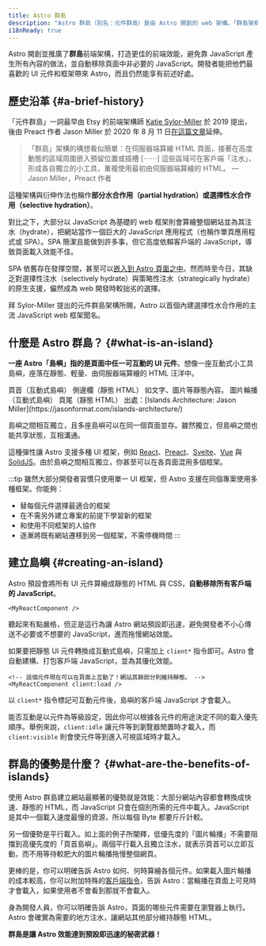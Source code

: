 ```yaml
---
title: Astro 群島
description: "Astro 群島（別名：元件群島）是由 Astro 開創的 web 架構。「群島架構」一詞最早由 Etsy 的前端架構師 Katie Sylor-Miller 於 2019 提出，後由 Preact 作者 Jason Miller 延伸。"
i18nReady: true
---
```



Astro 開創並推廣了**群島**前端架構，打造更佳的前端效能，避免靠 JavaScript 產生所有內容的做法，並自動移除頁面中非必要的 JavaScript。開發者能把他們最喜歡的 UI 元件和框架帶來 Astro，而且仍然能享有前述好處。

## 歷史沿革 \{#a-brief-history\}

「元件群島」一詞最早由 Etsy 的前端架構師 [Katie Sylor-Miller](https://twitter.com/ksylor) 於 2019 提出，後由 Preact 作者 Jason Miller 於 2020 年 8 月 11 日[在這篇文章](https://jasonformat.com/islands-architecture/)延伸。

> 「群島」架構的構想看似簡單：在伺服器端算繪 HTML 頁面，接著在高度動態的區域周圍嵌入預留位置或插槽 [⋯⋯] 這些區域可在客戶端「注水」，形成各自獨立的小工具，重複使用最初由伺服器端算繪的 HTML。
> — Jason Miller，Preact 作者

這種架構與衍伸作法也稱作**部分水合作用（partial hydration）**或**選擇性水合作用（selective hydration）**。

對比之下，大部分以 JavaScript 為基礎的 web 框架則會算繪整個網站並為其注水（hydrate），把網站當作一個巨大的 JavaScript 應用程式（也稱作單頁應用程式或 SPA）。SPA 簡潔且能做到許多事，但它高度依賴客戶端的 JavaScript，導致頁面載入效能不佳。

SPA 依舊存在發揮空間，甚至可以[嵌入到 Astro 頁面之中](/zh-tw/guides/migrate-to-astro/from-create-react-app/)。然而時至今日，其缺乏對選擇性注水（selectively hydrate）與策略性注水（strategically hydrate）的原生支援，儼然成為 web 開發時較拙劣的選擇。

拜 Sylor-Miller 提出的元件群島架構所賜，Astro 以首個內建選擇性水合作用的主流 JavaScript web 框架聞名。

## 什麼是 Astro 群島？ \{#what-is-an-island\}

**一座 Astro「島嶼」指的是頁面中任一可互動的 UI 元件**。想像一座互動式小工具島嶼，座落在靜態、輕量、由伺服器端算繪的 HTML 汪洋中。

<IslandsDiagram>
  <Fragment slot="headerApp">頁首（互動式島嶼）</Fragment>
  <Fragment slot="sidebarApp">側邊欄（靜態 HTML）</Fragment>
  <Fragment slot="main">
    如文字、圖片等靜態內容。
  </Fragment>
  <Fragment slot="carouselApp">圖片輪播（互動式島嶼）</Fragment>
  <Fragment slot="footer">頁尾（靜態 HTML）</Fragment>
  <Fragment slot="source">出處：[Islands Architecture: Jason Miller](https://jasonformat.com/islands-architecture/)</Fragment>
</IslandsDiagram>

島嶼之間相互獨立，且多座島嶼可以在同一個頁面並存。雖然獨立，但島嶼之間也能共享狀態，互相溝通。

這種彈性讓 Astro 支援多種 UI 框架，例如 [React](https://react.dev/)、[Preact](https://preactjs.com/)、[Svelte](https://svelte.dev/)、[Vue](https://vuejs.org/) 與 [SolidJS](https://www.solidjs.com/)。由於島嶼之間相互獨立，你甚至可以在各頁面混用多個框架。

:::tip
雖然大部分開發者習慣只使用單一 UI 框架，但 Astro 支援在同個專案使用多種框架。你能夠：

- 替每個元件選擇最適合的框架
- 在不需另外建立專案的前提下學習新的框架
- 和使用不同框架的人協作
- 逐漸將既有網站遷移到另一個框架，不需停機時間
:::

## 建立島嶼 \{#creating-an-island\}

Astro 預設會將所有 UI 元件算繪成靜態的 HTML 與 CSS，**自動移除所有客戶端的 JavaScript**。

```astro title="src/pages/index.astro"
<MyReactComponent />
```

聽起來有點嚴格，但正是這行為讓 Astro 網站預設即迅速，避免開發者不小心傳送不必要或不想要的 JavaScript，進而拖慢網站效能。

如果要把靜態 UI 元件轉換成互動式島嶼，只需加上 `client*` 指令即可。Astro 會自動建構、打包客戶端 JavaScript，並為其優化效能。

```astro title="src/pages/index.astro" ins="client:load"
<!-- 這個元件現在可以在頁面上互動了！網站其餘部分則維持靜態。 -->
<MyReactComponent client:load />
```

以 `client*` 指令標記可互動元件後，島嶼的客戶端 JavaScript 才會載入。

能否互動是以元件為等級設定，因此你可以根據各元件的用途決定不同的載入優先順序。舉例來說，`client:idle` 讓元件等到瀏覽器閒置時才載入，而 `client:visible` 則會使元件等到進入可視區域時才載入。

## 群島的優勢是什麼？ \{#what-are-the-benefits-of-islands\}

使用 Astro 群島建立網站最顯著的優勢就是效能：大部分網站內容都會轉換成快速、靜態的 HTML，而 JavaScript 只會在個別所需的元件中載入。JavaScript 是其中一個載入速度最慢的資源，所以每個 Byte 都要斤斤計較。

另一個優勢是平行載入。如上面的例子所闡釋，低優先度的「圖片輪播」不需要阻擋到高優先度的「頁首島嶼」。兩個平行載入且獨立注水，就表示頁首可以立即互動，而不用等待較肥大的圖片輪播拖慢整個網頁。

更棒的是，你可以明確告訴 Astro 如何、何時算繪各個元件。如果載入圖片輪播的成本較高，你可以附加特殊的[客戶端指令](/zh-tw/reference/directives-reference/#client-directives)，告訴 Astro：當輪播在頁面上可見時才會載入，如果使用者不會看到那就不會載入。

身為開發人員，你可以明確告訴 Astro，頁面的哪些元件需要在瀏覽器上執行。Astro 會確實為需要的地方注水，讓網站其他部分維持靜態 HTML。

**群島是讓 Astro 效能達到預設即迅速的秘密武器！**
